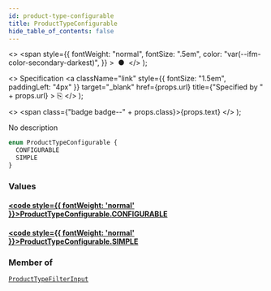 ```yaml
---
id: product-type-configurable
title: ProductTypeConfigurable
hide_table_of_contents: false
---
```


  <>
    <span
      style={{
        fontWeight: "normal",
        fontSize: ".5em",
        color: "var(--ifm-color-secondary-darkest)",
      }}
    >
      &nbsp;●&nbsp;
    </span>
  </>
);

  <>
    Specification
    <a
      className="link"
      style={{ fontSize: "1.5em", paddingLeft: "4px" }}
      target="\_blank"
      href={props.url}
      title={"Specified by " + props.url}
    >
      ⎘
    </a>
  </>
);

  <>
    <span class={"badge badge--" + props.class}>{props.text}</span>
  </>
);

No description

```graphql
enum ProductTypeConfigurable {
  CONFIGURABLE
  SIMPLE
}
```

### Values

#### [<code style={{ fontWeight: 'normal' }}>ProductTypeConfigurable.<b>CONFIGURABLE</b></code>](#)

>

#### [<code style={{ fontWeight: 'normal' }}>ProductTypeConfigurable.<b>SIMPLE</b></code>](#)

>

### Member of

[`ProductTypeFilterInput`](../../../developer/api-reference/inputs/product-type-filter-input) <Badge class="secondary" text="input"/>
